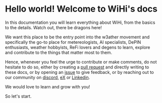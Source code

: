 # Hello world! Welcome to WiHi's docs

In this documentation you will learn everything about WiHi, from the basics to the details.
Watch out, there be dragons here!

We want this place to be the entry point into the w3ather movement and specifically the go-to place for metereologists, AI specialists, DePIN enthusiasts, weather hobbyists, ReFi lovers and degens to learn, explore and contribute to the things that matter most to them.

Hence, whenever you feel the urge to contribute or make comments, do not hesitate to do so, either by creating a [pull request](https://github.com/wihi-labs/wihi-docs/pulls) and directly writing to these docs,
or by opening an [issue](https://github.com/wihi-labs/wihi-docs/issues) to give feedback, or by reaching out to our community on [discord](www.discord.gg/wihi), [eX](https://twitter.com/WiHiWeather) or [Linkedin](https://www.linkedin.com/company/wihi-weather). 

We would love to learn and grow with you!

So let's start. 